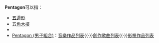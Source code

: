 '''Pentagon'''可以指：
*[[五邊形|五邊形]]
*[[五角大樓|五角大樓]]
*{{link-en|五角大樓站|Pentagon station}}
*[[Pentagon_(男子組合)|Pentagon (男子組合)]]：[[Pentagon音樂作品列表|音樂作品列表]]{{·}}[[Pentagon創作歌曲列表|創作歌曲列表]]{{·}}[[Pentagon影視作品列表|影視作品列表]]

{{disambig|cat=非中文名称消歧义}}